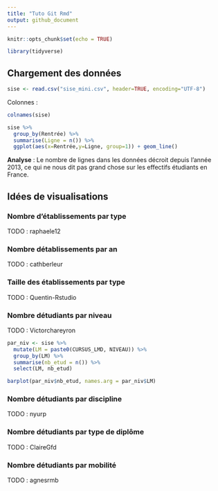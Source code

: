 ```yaml
---
title: "Tuto Git Rmd"
output: github_document
---
```


```r
knitr::opts_chunk$set(echo = TRUE)

library(tidyverse)
```

## Chargement des données

```r
sise <- read.csv("sise_mini.csv", header=TRUE, encoding="UTF-8")
```

Colonnes : 

```r
colnames(sise)
```

```r
sise %>%
  group_by(Rentrée) %>%
  summarise(Ligne = n()) %>%
  ggplot(aes(x=Rentrée,y=Ligne, group=1)) + geom_line()
```

__Analyse__ : Le nombre de lignes dans les données décroit depuis l'année 2013, ce qui ne nous dit pas grand chose sur les effectifs étudiants en France.


## Idées de visualisations 

### Nombre d'établissements par type 

TODO : raphaele12

### Nombre détablissements par an

TODO : cathberleur

### Taille des établissements par type

TODO : Quentin-Rstudio

### Nombre détudiants par niveau

TODO : Victorchareyron

```r
par_niv <- sise %>%
  mutate(LM = paste0(CURSUS_LMD, NIVEAU)) %>%
  group_by(LM) %>%
  summarise(nb_etud = n()) %>%
  select(LM, nb_etud)

barplot(par_niv$nb_etud, names.arg = par_niv$LM)
```


### Nombre détudiants par discipline

TODO : nyurp

### Nombre détudiants par type de diplôme

TODO : ClaireGfd

### Nombre détudiants par mobilité

TODO : agnesrmb 


